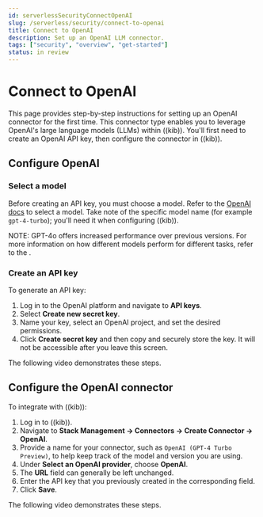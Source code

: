 ```yaml
---
id: serverlessSecurityConnectOpenAI
slug: /serverless/security/connect-to-openai
title: Connect to OpenAI
description: Set up an OpenAI LLM connector.
tags: ["security", "overview", "get-started"]
status: in review
---
```


# Connect to OpenAI

This page provides step-by-step instructions for setting up an OpenAI connector for the first time. This connector type enables you to leverage OpenAI's large language models (LLMs) within ((kib)). You'll first need to create an OpenAI API key, then configure the connector in ((kib)).

## Configure OpenAI

### Select a model

Before creating an API key, you must choose a model. Refer to the [OpenAI docs](https://platform.openai.com/docs/models/gpt-4-turbo-and-gpt-4) to select a model. Take note of the specific model name (for example `gpt-4-turbo`); you'll need it when configuring ((kib)).

<DocCallOut title="Note">
NOTE: GPT-4o offers increased performance over previous versions. For more information on how different models perform for different tasks, refer to the <DocLink id="llm-performance-matrix" text="LLM performance matrix"/>.
</DocCallOut>

### Create an API key

To generate an API key:

1. Log in to the OpenAI platform and navigate to **API keys**.
2. Select **Create new secret key**.
3. Name your key, select an OpenAI project, and set the desired permissions.
4. Click **Create secret key** and then copy and securely store the key. It will not be accessible after you leave this screen.

The following video demonstrates these steps.

<DocVideo id="1uRbdwAt7S0572QVNdxOBPGu7XB1xKeZx" source="gdrive" title="Create API Key" />


## Configure the OpenAI connector

To integrate with ((kib)):

1. Log in to ((kib)).
2. Navigate to **Stack Management → Connectors → Create Connector → OpenAI**.
3. Provide a name for your connector, such as `OpenAI (GPT-4 Turbo Preview)`, to help keep track of the model and version you are using.
4. Under **Select an OpenAI provider**, choose **OpenAI**.
5. The **URL** field can generally be left unchanged.
6. Enter the API key that you previously created in the corresponding field.
7. Click **Save**.

The following video demonstrates these steps.

<DocVideo id="1KOUSe4H5gklzTM5azl9p2kniEfCI-pof" source="gdrive" title="Configure Elastic AI Assistant" />

